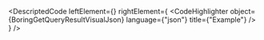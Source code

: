 
<DescriptedCode
  leftElement={<BoringGetQueryResultDesc />}
  rightElement={
    <CodeHighlighter
      object={BoringGetQueryResultVisualJson}
      language={"json"}
      title={"Example"}
    />
  }
/>
